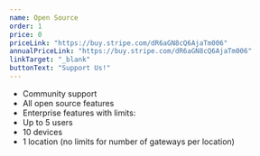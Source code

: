 ```yaml
---
name: Open Source
order: 1
price: 0
priceLink: "https://buy.stripe.com/dR6aGN8cQ6AjaTm006"
annualPriceLink: "https://buy.stripe.com/dR6aGN8cQ6AjaTm006"
linkTarget: "_blank"
buttonText: "Support Us!"
---
```


- Community support
- All open source features
- Enterprise features with limits:
- Up to 5 users
- 10 devices
- 1 location <span>(no limits for number of gateways per location)</span>
